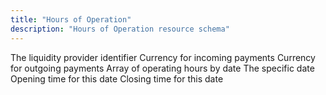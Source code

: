 ```yaml
---
title: "Hours of Operation"
description: "Hours of Operation resource schema"
---
```


<ResponseField name="liquidity_provider" type="string">
  The liquidity provider identifier
</ResponseField>

<ResponseField name="payin_currency" type="string">
  Currency for incoming payments
</ResponseField>

<ResponseField name="payout_currency" type="string">
  Currency for outgoing payments
</ResponseField>

<ResponseField name="hours_of_operation" type="object[]">
  Array of operating hours by date
</ResponseField>

<ResponseField name="hours_of_operation[].calendar_date" type="string">
  The specific date
</ResponseField>

<ResponseField name="hours_of_operation[].open_time" type="string">
  Opening time for this date
</ResponseField>

<ResponseField name="hours_of_operation[].close_time" type="string">
  Closing time for this date
</ResponseField>
